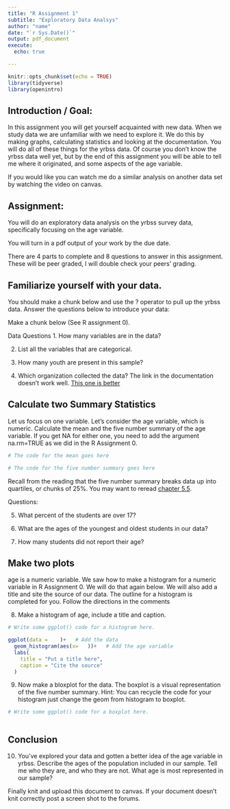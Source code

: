 ```yaml
---
title: "R Assignment 1"
subtitle: "Exploratory Data Analsys"
author: "name"
date: "`r Sys.Date()`"
output: pdf_document
execute: 
  echo: true

---
```


```r
knitr::opts_chunk$set(echo = TRUE)
library(tidyverse)
library(openintro)
```

## Introduction / Goal:

In this assignment you will get yourself acquainted with new data. When we study data we are unfamiliar with we need to explore it. We do this by making graphs, calculating statistics and looking at the documentation. You will do all of these things for the yrbss data. Of course you don't know the yrbss data well yet, but by the end of this assignment you will be able to tell me where it originated, and some aspects of the age variable. 

If you would like you can watch me do a similar analysis on another data set by watching the video on canvas. 

## Assignment: 

You will do an exploratory data analysis on the yrbss survey data, specifically focusing on the age variable.

You will turn in a pdf output of your work by the due date.

There are 4 parts to complete and 8 questions to answer in this assignment. These will be peer graded, I will double check your peers' grading. 

## Familiarize yourself with your data. 

You should make a chunk below and use the ? operator to pull up the yrbss data. Answer the questions below to introduce your data:

Make a chunk below (See R assignment 0). 



Data Questions
1. How many variables are in the data?

2. List all the variables that are categorical.

3. How many youth are present in this sample? 

4. Which organization collected the data? The link in the documentation doesn't work well. [This one is better](https://www.cdc.gov/yrbs/index.html)


## Calculate two Summary Statistics

Let us focus on one variable. Let's consider the age variable, which is numeric. Calculate the mean and the five number summary of the age variable.  If you get NA for either one, you need to add the argument na.rm=TRUE as we did in the R Assignment 0. 

```r
# The code for the mean goes here

```

```r
# The code for the five number summary goes here

```


Recall from the reading that the five number summary breaks data up into quartiles, or chunks of 25%. You may want to reread  [chapter 5.5](https://openintro-ims.netlify.app/explore-numerical#sec-boxplots).

Questions:

5. What percent of the students are over 17?


6. What are the ages of the youngest and oldest students in our data?


7. How many students did not report their age?



## Make two plots

age is a numeric variable. We saw how to make a histogram for a numeric variable in R Assignment 0. We will do that again below. We will also add a title and site the source of our data. The outline for a histogram is completed for you. Follow the directions in the comments

8. Make a histogram of age, include a title and caption. 
```r
# Write some ggplot() code for a histogram here. 

ggplot(data =    )+   # Add the data
  geom_histogram(aes(x=   ))+   # Add the age variable
  labs(
    title = "Put a title here",
    caption = "Cite the source"
  )

```

9. Now make a bloxplot for the data. The boxplot is a visual representation of the five number summary. Hint: You can recycle the code for your histogram just change the geom from histogram to boxplot. 

```r
# Write some ggplot() code for a boxplot here. 



```

## Conclusion

10. You've explored your data and gotten a better idea of the age variable in yrbss. Describe the ages of the population included in our sample. Tell me who they are, and who they are not. What age is most represented in our sample? 




Finally knit and upload this document to canvas. If your document doesn't knit correctly post a screen shot to the forums. 



